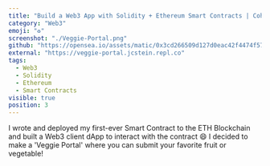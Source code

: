 ```yaml
---
title: "Build a Web3 App with Solidity + Ethereum Smart Contracts | Cohort Ginan | #25"
category: "Web3"
emoji: "♻️"
screenshot: "./Veggie-Portal.png"
github: "https://opensea.io/assets/matic/0x3cd266509d127d0eac42f4474f57d0526804b44e/1984"
external: "https://veggie-portal.jcstein.repl.co"
tags:
  - Web3
  - Solidity
  - Ethereum
  - Smart Contracts
visible: true
position: 3
---
```


I wrote and deployed my first-ever Smart Contract to the ETH Blockchain and built a Web3 client dApp to interact with the contract 😄 I decided to make a 'Veggie Portal' where you can submit your favorite fruit or vegetable!